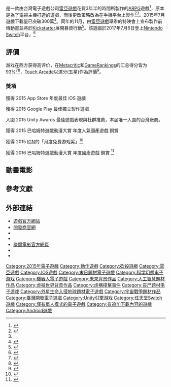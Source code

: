 {{NoteTA
| G1=Games
}}{{Expand|time=2017-02-28}}{{otheruses | subject=電子遊戲 | other=力學 | 內爆 }}
{{Infobox video game
|title=聚爆
|english=Implosion -Never Lose Hope-
|image=Implosion_vgicon.png
|developer= [[雷亞遊戲|雷亞遊戲]]
|publisher='''行動設備：'''<br />全球：[[雷亞遊戲|雷亞遊戲]]<br />大陸：[[成都龍淵|成都龍淵]]<br />'''Nintendo Switch：'''<br />[[Flyhigh_Works|Flyhigh Works]]
|platforms= [[iOS|iOS]]、[[Android|Android]]、[[Android_TV|Android TV]]、[[Nintendo_Switch|Nintendo Switch]]
|genre=[[ARPG|ARPG]]、[[砍殺遊戲|砍殺]]、
|released='''iOS：'''<br>{{vgr|WW|2015年4月9日}}'''Android：'''<br>{{vgr|WW|2015年4月16日}}'''Nintendo Switch'''：<br>{{vgr|WW|2017年7月6日}}<ref>{{cite web|url=https://gnn.gamer.com.tw/3/148293.html|title=《Implosion 聚爆》將登上 Nintendo Switch 主機 7 月推出數位下載版|publisher=巴哈姆特電玩資訊站|date=2017-06-14|language=zh-tw|accessdate=2017-06-19|archive-date=2017-06-14|archive-url=https://web.archive.org/web/20170614121339/https://gnn.gamer.com.tw/3/148293.html|dead-url=no}}</ref>
|engine=[[Unity_(遊戲引擎)|Unity (遊戲引擎)]]
|modes=[[單人電子遊戲|單人]]、<s>[[合作遊戲模式|雙人合作]]</s>
|director=[[鐘志遠|鐘志遠]]
|producer=[[游名揚|游名揚]]
|writer=[[Anton_Mark-Hitchman|Anton Mark-Hitchman]]
|programmer=[[黃鈞澤|黃鈞澤]]
|artist=藝術總監：林古谷<br>高級3D藝術家：羅易、羅雅慧、陳建榮<br>角色概念設計：林古谷<br>怪物概念設計：羅易<br>過場動畫：[[高橋昂也|高橋昂也]]
}}

{{Vgname|聚爆|en=Implosion -Never Lose Hope-}}是一款由台灣電子遊戲公司[[雷亞遊戲|雷亞遊戲]]花費3年半的時間所製作的[[ARPG|ARPG]]遊戲<ref name="別太敏捷遊戲開發">{{cite news|title=《Implosion》首席工程師以「別太敏捷遊戲開發」為題 闡述團隊不斷進化的心路歷程|url=http://gnn.gamer.com.tw/5/118415.html|publisher=巴哈姆特電玩資訊站|date=2015-07-24|language=zh-tw|accessdate=2016-04-25|archive-date=2016-08-07|archive-url=https://web.archive.org/web/20160807133916/http://gnn.gamer.com.tw/5/118415.html|dead-url=no}}</ref>，原本是為了電視主機打造的遊戲，而後更改策略改為在手機平台上製作<ref>{{cite web|title=雷亞遊戲自製研發的 ARPG 手機新作《Implosion》公布售價與上市時間|url=https://gnn.gamer.com.tw/0/113000.html|publisher=巴哈姆特電玩資訊站|date=2015-04-02|language=zh-tw|accessdate=2017-05-18|archive-date=2017-08-04|archive-url=https://web.archive.org/web/20170804175642/https://gnn.gamer.com.tw/0/113000.html|dead-url=no}}</ref><ref name="別太敏捷遊戲開發"/>。2015年7月遊戲下載量已突破300萬<ref>{{cite news|title=《Implosion》下載量正式突破 300 萬 全新 1.1 版更新內容開發當中|url=http://gnn.gamer.com.tw/3/117283.html|publisher=巴哈姆特電玩資訊站|date=2015-07-02|language=zh-tw|accessdate=2016-04-21|archive-date=2016-08-07|archive-url=https://web.archive.org/web/20160807104149/http://gnn.gamer.com.tw/3/117283.html|dead-url=no}}</ref>。同年的11月，由[[雷亞遊戲|雷亞遊戲]]舉辦的特映會上宣布製作前傳動畫並將於[[Kickstarter|Kickstarter]]展開募資行動<ref name="movie news">{{cite news|title=《Implosion》前傳動畫《聚爆：第零日》特映記者會 將台灣實力於世界展現|url=http://gnn.gamer.com.tw/1/124301.html|publisher=巴哈姆特電玩資訊站|date=2015-11-25|language=zh-tw|accessdate=2016-06-24|archive-date=2016-09-18|archive-url=https://web.archive.org/web/20160918053737/http://gnn.gamer.com.tw/1/124301.html|dead-url=no}}</ref>。該遊戲於2017年7月6日登上[[Nintendo_Switch|Nintendo Switch]]平台。<ref>{{cite web|url=https://gnn.gamer.com.tw/2/149242.html|title=雷亞科幻動作遊戲《Implosion 聚爆》今日登陸 Nintendo Switch 主機|publisher=巴哈姆特電玩資訊站|date=2017-07-06|language=zh-tw|accessdate=2017-08-04|archive-date=2017-08-04|archive-url=https://web.archive.org/web/20170804174157/https://gnn.gamer.com.tw/2/149242.html|dead-url=no}}</ref>

==評價==

游戏在西方获得高评价，在[[Metacritic|Metacritic]]和[[GameRankings|GameRankings]]的汇总得分皆为93%<ref name="mcios">{{cite web|title=Implosion - Never Lose Hope reviews at Metacritic.com|url=http://www.metacritic.com/game/ios/implosion---never-lose-hope|publisher=[[Metacritic|Metacritic]]|accessdate=2016-04-21|archive-date=2016-04-26|archive-url=https://web.archive.org/web/20160426000255/http://www.metacritic.com/game/ios/implosion---never-lose-hope|dead-url=no}}</ref><ref name="grios">{{cite web|title=Implosion Never Lose Hope for IOS|url=http://www.gamerankings.com/iphone/145055-implosion-never-lose-hope/index.html|publisher=[[GameRankings|GameRankings]]|accessdate=2016-04-21|archive-date=2016-05-13|archive-url=https://web.archive.org/web/20160513154858/http://www.gamerankings.com/iphone/145055-implosion-never-lose-hope/index.html|dead-url=no}}</ref>，[[Touch_Arcade|Touch Arcade]]以滿分(五星)作為評價<ref name="TAre">{{cite web|url=http://toucharcade.com/games/implosion-never-lose-hope|title=Implosion - Never Lose Hope reviews at Touch Arcade|author=Shaun Musgrave|publisher=Touch Arcade|date=2015-04-16|accessdate=2016-04-25|archive-date=2017-03-05|archive-url=https://web.archive.org/web/20170305031807/http://toucharcade.com/games/implosion-never-lose-hope|dead-url=no}}</ref>。

===獎項===
獲得 2015 App Store 年度最佳 iOS 遊戲

獲得 2015 Google Play 最佳獨立製作遊戲

入圍 2015 Unity Awards 最佳遊戲表現與社群推薦，本屆唯一入圍的台灣廠商。

獲得 2015 巴哈姆特遊戲動漫大賞 年度人氣國產遊戲 銅賞

獲得 2015 [[IGN|IGN]]的「月度免费游戏奖」<ref>{{cite web|url=http://www.ign.com/articles/2015/11/07/ign-free-game-of-the-month-implosion-never-lose-hope|title=IGN FREE GAME OF THE MONTH: IMPLOSION - NEVER LOSE HOPE|publisher=[[IGN|IGN]]|accessdate=2016-04-21|archive-date=2016-05-09|archive-url=https://web.archive.org/web/20160509183049/http://www.ign.com/articles/2015/11/07/ign-free-game-of-the-month-implosion-never-lose-hope|dead-url=no}}</ref>

獲得 2016 巴哈姆特遊戲動漫大賞 年度國產遊戲 銅賞 <ref>{{cite news|url=http://gnn.gamer.com.tw/5/132035.html|title=巴哈姆特 2016 遊戲動漫大賞得獎名單出爐 6 萬名玩家票選出年度人氣作品|date=2016-05-19|publisher=巴哈姆特電玩資訊站|language=zh-tw|accessdate=2016-06-24|archive-date=2016-06-21|archive-url=https://web.archive.org/web/20160621020928/http://gnn.gamer.com.tw/5/132035.html|dead-url=no}}</ref>

==動畫電影==
{{main|聚爆：第零日}}
==參考文獻==
<references />
==外部連結==
*[http://www.rayark.com/g/implosion/ 遊戲官方網站] {{Wayback|url=http://www.rayark.com/g/implosion/ |date=20160305015814 }}{{en}}
*[http://www.rayark.com/ 開發商官網] {{Wayback|url=http://www.rayark.com/ |date=20160408201706 }}{{en}}
*{{Google Play|com.rayark.implosion|《聚爆》}}
*{{ITunes Preview App|870322730|聚爆}}
*[http://www.rayark-movies.com/ 聚爆電影官方網頁] {{Wayback|url=http://www.rayark-movies.com/ |date=20161030224938 }}
*{{wikia|Implosion|《聚爆》}}{{en}}
*{{wikia|zh.Implosion|《聚爆》}}{{zh}}

{{雷亞遊戲}}

{{DEFAULTSORT:Implosion}}
[[Category:2015年電子遊戲|Category:2015年電子遊戲]]
[[Category:動作遊戲|Category:動作遊戲]]
[[Category:砍殺遊戲|Category:砍殺遊戲]]
[[Category:雷亞遊戲|Category:雷亞遊戲]]
[[Category:IOS遊戲|Category:IOS遊戲]]
[[Category:末日題材電子遊戲|Category:末日題材電子遊戲]]
[[Category:科学幻想电子游戏|Category:科学幻想电子游戏]]
[[Category:機器人電子遊戲|Category:機器人電子遊戲]]
[[Category:未來背景作品|Category:未來背景作品]]
[[Category:人工智慧題材作品|Category:人工智慧題材作品]]
[[Category:虛擬世界背景作品|Category:虛擬世界背景作品]]
[[Category:虛構撞擊事件|Category:虛構撞擊事件]]
[[Category:丧尸题材电子游戏|Category:丧尸题材电子游戏]]
[[Category:外星生命入侵地球題材電子遊戲|Category:外星生命入侵地球題材電子遊戲]]
[[Category:宇宙戰爭題材作品|Category:宇宙戰爭題材作品]]
[[Category:臺灣開發電子遊戲|Category:臺灣開發電子遊戲]]
[[Category:Unity引擎游戏|Category:Unity引擎游戏]]
[[Category:任天堂Switch遊戲|Category:任天堂Switch遊戲]]
[[Category:僅有單人模式的電子遊戲|Category:僅有單人模式的電子遊戲]]
[[Category:有追加下載內容的遊戲|Category:有追加下載內容的遊戲]]
[[Category:Android遊戲|Category:Android遊戲]]